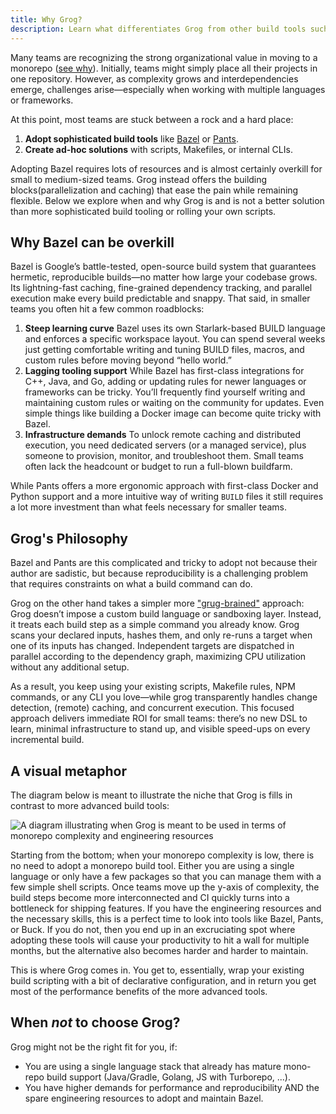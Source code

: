 ```yaml
---
title: Why Grog?
description: Learn what differentiates Grog from other build tools such as Bazel or Pants and when you should use it for your monorepo.
---
```


Many teams are recognizing the strong organizational value in moving to a monorepo ([see why](https://monorepo.tools/)).
Initially, teams might simply place all their projects in one repository.
However, as complexity grows and interdependencies emerge, challenges arise—especially when working with multiple languages or frameworks.

At this point, most teams are stuck between a rock and a hard place:

1. **Adopt sophisticated build tools** like [Bazel](https://bazel.build/) or [Pants](https://www.pantsbuild.org/).
2. **Create ad-hoc solutions** with scripts, Makefiles, or internal CLIs.

Adopting Bazel requires lots of resources and is almost certainly overkill for small to medium-sized teams.
Grog instead offers the building blocks(parallelization and caching) that ease the pain while remaining flexible.
Below we explore when and why Grog is and is not a better solution than more sophisticated build tooling or rolling your own scripts.

## Why Bazel can be overkill

Bazel is Google’s battle-tested, open-source build system that guarantees hermetic, reproducible builds—no matter how large your codebase grows. Its lightning-fast caching, fine-grained dependency tracking, and parallel execution make every build predictable and snappy. That said, in smaller teams you often hit a few common roadblocks:

1. **Steep learning curve**
   Bazel uses its own Starlark-based BUILD language and enforces a specific workspace layout. You can spend several weeks just getting comfortable writing and tuning BUILD files, macros, and custom rules before moving beyond “hello world.”
2. **Lagging tooling support**
   While Bazel has first-class integrations for C++, Java, and Go, adding or updating rules for newer languages or frameworks can be tricky.
   You’ll frequently find yourself writing and maintaining custom rules or waiting on the community for updates.
   Even simple things like building a Docker image can become quite tricky with Bazel.
3. **Infrastructure demands**
   To unlock remote caching and distributed execution, you need dedicated servers (or a managed service), plus someone to provision, monitor, and troubleshoot them. Small teams often lack the headcount or budget to run a full-blown buildfarm.

While Pants offers a more ergonomic approach with first-class Docker and Python support and a more intuitive way of writing `BUILD` files it still requires a lot more investment than what feels necessary for smaller teams.

## Grog's Philosophy

Bazel and Pants are this complicated and tricky to adopt not because their author are sadistic, but because reproducibility is a challenging problem that requires constraints on what a build command can do.

Grog on the other hand takes a simpler more ["grug-brained"](https://grugbrain.dev/) approach:
Grog doesn’t impose a custom build language or sandboxing layer.
Instead, it treats each build step as a simple command you already know.
Grog scans your declared inputs, hashes them, and only re-runs a target when one of its inputs has changed.
Independent targets are dispatched in parallel according to the dependency graph, maximizing CPU utilization without any additional setup.

As a result, you keep using your existing scripts, Makefile rules, NPM commands, or any CLI you love—while grog transparently handles change detection, (remote) caching, and concurrent execution.
This focused approach delivers immediate ROI for small teams: there’s no new DSL to learn, minimal infrastructure to stand up, and visible speed-ups on every incremental build.

## A visual metaphor

The diagram below is meant to illustrate the niche that Grog is fills in contrast to more advanced build tools:

![A diagram illustrating when Grog is meant to be used in terms of monorepo complexity and engineering resources](../..//assets/grog-stats.svg)

Starting from the bottom; when your monorepo complexity is low, there is no need to adopt a monorepo build tool.
Either you are using a single language or only have a few packages so that you can manage them with a few simple shell scripts.
Once teams move up the y-axis of complexity, the build steps become more interconnected and CI quickly turns into a bottleneck for shipping features.
If you have the engineering resources and the necessary skills, this is a perfect time to look into tools like Bazel, Pants, or Buck.
If you do not, then you end up in an excruciating spot where adopting these tools will cause your productivity to hit a wall for multiple months, but the alternative also becomes harder and harder to maintain.

This is where Grog comes in.
You get to, essentially, wrap your existing build scripting with a bit of declarative configuration, and in return you get most of the performance benefits of the more advanced tools.

## When _not_ to choose Grog?

Grog might not be the right fit for you, if:

- You are using a single language stack that already has mature mono-repo build support (Java/Gradle, Golang, JS with Turborepo, ...).
- You have higher demands for performance and reproducibility AND the spare engineering resources to adopt and maintain Bazel.
